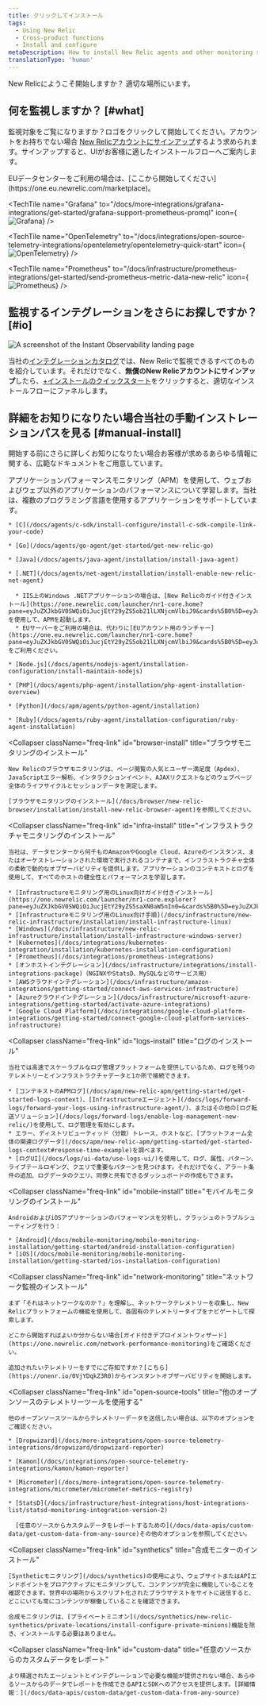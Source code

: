 ```yaml
---
title: クリックしてインストール
tags:
  - Using New Relic
  - Cross-product functions
  - Install and configure
metaDescription: How to install New Relic agents and other monitoring solutions.
translationType: 'human'
---
```






New Relicにようこそ開始しますか？ 適切な場所にいます。

## 何を監視しますか？ [#what]

監視対象をご覧になりますか？ロゴをクリックして開始してください。アカウントをお持ちでない場合 [New Relicアカウントにサインアップ](https://newrelic.com/signup)するよう求められます。サインアップすると、UIがお客様に適したインストールフローへご案内します。

<Callout variant="important">
  EUデータセンターをご利用の場合は、[ここから開始してください](https://one.eu.newrelic.com/marketplace)。
</Callout>

<TechTileGrid>
  <TechTile
    name="Android agent"
    icon="logo-android-color"
    to="https://one.newrelic.com/nr1-core/mobile-redirectors/mobile-new-application?state=33395854-87f5-42c3-ba66-c5139ffe9603"
  />

  <TechTile
    name="Amazon Web Services"
    icon="logo-aws"
    to="https://one.newrelic.com/infra/aws?state=0a9c6fc2-0927-48b0-3b7e-2a96e21d4810"
  />

  <TechTile
    name="Azure"
    icon="logo-azure"
    to="https://one.newrelic.com/infra/azure?state=8d86c76a-438c-08fd-be00-da0cd677f2c3"
  />

  <TechTile
    name="Browser agent"
    icon="logo-javascript"
    to="https://one.newrelic.com/nr1-core/browser-redirectors/browser-new-application"
  />

  <TechTile
    name="C SDK"
    icon="logo-c"
    to="https://one.newrelic.com/nr1-core?state=af6becca-be1e-7436-bfaf-6d953ecb6d17"
  />

  <TechTile
    name="Grafana"
    to="/docs/more-integrations/grafana-integrations/get-started/grafana-support-prometheus-promql"
    icon={<img variant="TechTile" src={grafanalogo} alt="Grafana"/>}
  />

  <TechTile
    name="Go agent"
    icon="logo-go"
    to="https://one.newrelic.com/nr1-core?state=0545168b-2b10-a80e-e884-e4012df58a54"
  />

  <TechTile
    name="Google Cloud Platform"
    icon="logo-gcloud"
    to="https://one.newrelic.com/infra/gcp?state=60f11f74-debe-a0ad-5dd2-bff8d86703dd"
  />

  <TechTile
    name="Infrastructure agent (Linux)"
    icon="logo-linux"
    to="https://one.newrelic.com/nr1-core?state=d063cbfb-5560-af73-4090-ca6cc1b4f27d"
  />

  <TechTile
    name="Infrastructure agent (Windows)"
    icon="logo-windows"
    to="https://one.newrelic.com/nr1-core?state=daa25c4e-f92e-7ae4-fe98-ab6e242567cb"
  />

  <TechTile
    name="iOS agent (XCFramework)"
    icon="logo-apple-color"
    to="https://one.newrelic.com/nr1-core/mobile-redirectors/mobile-new-application?state=0fcb563f-3bd9-5e9c-3c55-7555b9c2c764"
  />

  <TechTile
    name="Java agent"
    icon="logo-java"
    to="https://one.newrelic.com/nr1-core?state=c64efd1c-9107-c4d0-21c0-2b1d859a2231"
  />

  <TechTile
    name="Kubernetes integration"
    icon="logo-kubernetes"
    to="https://one.newrelic.com/nr1-core?state=5e7b815e-dd67-f0b1-39da-e2e3024e8637"
  />

  <TechTile
    name="Logs"
    icon="logo-newrelic"
    to="https://one.newrelic.com/nr1-core?state=dd53dfff-6107-6a5c-6f7e-e4f73efdc828"
  />

  <TechTile
    name=".NET agent"
    icon="logo-dotnet"
    to="https://one.newrelic.com/nr1-core?state=abd2b6e8-1742-cabf-ffab-f3bba2804149"
  />

  <TechTile
    name="Network monitoring"
    icon="logo-newrelic"
    to="https://one.newrelic.com/network-performance-monitoring"
  />

  <TechTile
    name="Node.js agent"
    icon="logo-nodejs"
    to="https://one.newrelic.com/nr1-core?state=65cc8ebd-2c1f-2756-44c4-aed0a37d67c8"
  />

  <TechTile
    name="OpenTelemetry"
    to="/docs/integrations/open-source-telemetry-integrations/opentelemetry/opentelemetry-quick-start"
    icon={<img variant="TechTile" src={opentelemetrylogo} alt="OpenTelemetry"/>}
  />

  <TechTile
    name="PHP agent"
    icon="logo-php"
    to="https://one.newrelic.com/nr1-core?state=ea8c1b2b-a8ab-b9e7-13b7-5f8db05848ff"
  />

  <TechTile
    name="Prometheus"
    to="/docs/infrastructure/prometheus-integrations/get-started/send-prometheus-metric-data-new-relic"
    icon={<img variant="TechTile" src={prometheuslogo} alt="Prometheus"/>}
  />

  <TechTile
    name="Python agent"
    icon="logo-python"
    to="https://one.newrelic.com/nr1-core?state=754ab217-ad1d-a3d6-22a5-8d354c7709a5"
  />

  <TechTile
    name="Ruby agent"
    icon="logo-ruby"
    to="https://one.newrelic.com/nr1-core?state=bca86cc6-7cca-88e9-d4d6-1a3b7e0c1b78"
  />
</TechTileGrid>

## 監視するインテグレーションをさらにお探しですか？ [#io]

<img
  title="Instant observability landing page"
  alt="A screenshot of the Instant Observability landing page"
  src={installNrQuick}
/>

当社の[インテグレーションカタログ](https://newrelic.com/instant-observability/)では、New Relicで監視できるすべてのものを紹介しています。それだけでなく、**無償のNew Relicアカウントにサインアップ**したら、[+インストールのクイックスタート](https://newrelic.com/signup)をクリックすると、適切なインストールフローにファネルします。

## 詳細をお知りになりたい場合当社の手動インストレーションパスを見る [#manual-install]

開始する前にさらに詳しくお知りになりたい場合お客様が求めるあらゆる情報に関する、広範なドキュメントをご用意しています。

<CollapserGroup>
  <Collapser
    className="freq-link"
    id="apm-install"
    title="APMエージェントのインストール"
  >
    アプリケーションパフォーマンスモニタリング（APM）を使用して、ウェブおよびウェブ以外のアプリケーションのパフォーマンスについて学習します。当社は、複数のプログラミング言語を使用するアプリケーションをサポートしています。

    * [C](/docs/agents/c-sdk/install-configure/install-c-sdk-compile-link-your-code)

    * [Go](/docs/agents/go-agent/get-started/get-new-relic-go)

    * [Java](/docs/agents/java-agent/installation/install-java-agent)

    * [.NET](/docs/agents/net-agent/installation/install-enable-new-relic-net-agent)

      * IIS上のWindows .NETアプリケーションの場合は、[New Relicのガイド付きインストール](https://one.newrelic.com/launcher/nr1-core.home?pane=eyJuZXJkbGV0SWQiOiJucjEtY29yZS5ob21lLXNjcmVlbiJ9&cards%5B0%5D=eyJuZXJkbGV0SWQiOiJucjEtaW5zdGFsbC1uZXdyZWxpYy5ucjEtaW5zdGFsbC1uZXdyZWxpYyIsInBhdGgiOiJhcG0iLCJsYW5ndWFnZSI6ICJkb3RuZXQiLCAicmVjaXBlTmFtZSI6ICJkb3RuZXQtYWdlbnQtaW5zdGFsbGVyIiwgImluaXRpYWxBY3Rpb25JbmRleCI6MiwiYWNjb3VudElkIjpudWxsfQ==)を使用して、APMを起動します。
      * EUサーバーをご利用の場合は、代わりに[EUアカウント用のランチャー](https://one.eu.newrelic.com/launcher/nr1-core.home?pane=eyJuZXJkbGV0SWQiOiJucjEtY29yZS5ob21lLXNjcmVlbiJ9&cards%5B0%5D=eyJuZXJkbGV0SWQiOiJucjEtaW5zdGFsbC1uZXdyZWxpYy5ucjEtaW5zdGFsbC1uZXdyZWxpYyIsInBhdGgiOiJhcG0iLCJsYW5ndWFnZSI6ICJkb3RuZXQiLCAicmVjaXBlTmFtZSI6ICJkb3RuZXQtYWdlbnQtaW5zdGFsbGVyIiwgImluaXRpYWxBY3Rpb25JbmRleCI6MiwiYWNjb3VudElkIjpudWxsfQ==)をご利用ください。

    * [Node.js](/docs/agents/nodejs-agent/installation-configuration/install-maintain-nodejs)

    * [PHP](/docs/agents/php-agent/installation/php-agent-installation-overview)

    * [Python](/docs/apm/agents/python-agent/installation)

    * [Ruby](/docs/agents/ruby-agent/installation-configuration/ruby-agent-installation)
  </Collapser>

  <Collapser
    className="freq-link"
    id="browser-install"
    title="ブラウザモニタリングのインストール"
  >
    New Relicのブラウザモニタリングは、ページ閲覧の人気とユーザー満足度（Apdex）、JavaScriptエラー解析、インタラクションイベント、AJAXリクエストなどのウェブページ全体のライフサイクルとセッションデータを測定します。

    [ブラウザモニタリングのインストール](/docs/browser/new-relic-browser/installation/install-new-relic-browser-agent)を参照してください。
  </Collapser>

  <Collapser
    className="freq-link"
    id="infra-install"
    title="インフラストラクチャモニタリングのインストール"
  >
    当社は、データセンターから何千ものAmazonやGoogle Cloud、Azureのインスタンス、またはオーケストレーションされた環境で実行されるコンテナまで、インフラストラクチャ全体の柔軟で動的なオブザーバビリティを提供します。アプリケーションのコンテキストとログを使用して、すべてのホストの健全性とパフォーマンスを学習します。

    * [Infrastructureモニタリング用のLinux向けガイド付きインストール](https://one.newrelic.com/launcher/nr1-core.explorer?pane=eyJuZXJkbGV0SWQiOiJucjEtY29yZS5saXN0aW5nIn0=&cards%5B0%5D=eyJuZXJkbGV0SWQiOiJucjEtaW5zdGFsbC1uZXdyZWxpYy5ucjEtaW5zdGFsbC1uZXdyZWxpYyIsImFjdGl2ZUNvbXBvbmVudCI6IlZUU09FbnZpcm9ubWVudCIsInBhdGgiOiJndWlkZWQifQ==)
    * [Infrastructureモニタリング用のLinux向け手順](/docs/infrastructure/new-relic-infrastructure/installation/install-infrastructure-linux)
    * [Windows](/docs/infrastructure/new-relic-infrastructure/installation/install-infrastructure-windows-server)
    * [Kubernetes](/docs/integrations/kubernetes-integration/installation/kubernetes-installation-configuration)
    * [Prometheus](/docs/integrations/prometheus-integrations)
    * [オンホストインテグレーション](/docs/infrastructure/integrations/install-integrations-package)（NGINXやStatsD、MySQLなどのサービス用）
    * [AWSクラウドインテグレーション](/docs/infrastructure/amazon-integrations/getting-started/connect-aws-services-infrastructure)
    * [Azureクラウドインテグレーション](/docs/infrastructure/microsoft-azure-integrations/getting-started/activate-azure-integrations)
    * [Google Cloud Platform](/docs/integrations/google-cloud-platform-integrations/getting-started/connect-google-cloud-platform-services-infrastructure)
  </Collapser>

  <Collapser
    className="freq-link"
    id="logs-install"
    title="ログのインストール"
  >
    当社では高速でスケーラブルなログ管理プラットフォームを提供しているため、ログを残りのテレメトリーとインフラストラクチャデータと1か所で接続できます。

    * [コンテキストのAPMログ](/docs/apm/new-relic-apm/getting-started/get-started-logs-context)、[Infrastructureエージェント](/docs/logs/forward-logs/forward-your-logs-using-infrastructure-agent/)、またはその他の[ログ転送ソリューション](/docs/logs/forward-logs/enable-log-management-new-relic/)を使用して、ログ管理を有効にします。
    * エラー、ディストリビューティッド（分散）トレース、ホストなど、[プラットフォーム全体の関連ログデータ](/docs/apm/new-relic-apm/getting-started/get-started-logs-context#response-time-example)を調べます。
    * [ログUI](/docs/logs/ui-data/use-logs-ui/)を使用して、ログ、属性、パターン、ライブテールロギング、クエリで重要なパターンを見つけます。それだけでなく、アラート条件の追加、ログデータのクエリ、同僚と共有できるダッシュボードの作成もできます。
  </Collapser>

  <Collapser
    className="freq-link"
    id="mobile-install"
    title="モバイルモニタリングのインストール"
  >
    AndroidおよびiOSアプリケーションのパフォーマンスを分析し、クラッシュのトラブルシューティングを行う：

    * [Android](/docs/mobile-monitoring/mobile-monitoring-installation/getting-started/android-installation-configuration)
    * [iOS](/docs/mobile-monitoring/mobile-monitoring-installation/getting-started/ios-installation-configuration)
  </Collapser>

  <Collapser
    className="freq-link"
    id="network-monitoring"
    title="ネットワーク監視のインストール"
  >
    まず「それはネットワークなのか？」を理解し、ネットワークテレメトリーを収集し、New Relicプラットフォームの機能を使用して、各固有のテレメトリータイプをナビゲートして探索します。

    どこから開始すればよいか分からない場合[ガイド付きデプロイメントウィザード](https://one.newrelic.com/network-performance-monitoring)をご確認ください。

    追加されたいテレメトリーをすでにご存知ですか？[こちら](https://onenr.io/0VjYDqkZ3R0)からインスタントオブザーバビリティを開始します。
  </Collapser>

  <Collapser
    className="freq-link"
    id="open-source-tools"
    title="他のオープンソースのテレメトリーツールを使用する"
  >
    他のオープンソースツールからテレメトリーデータを送信したい場合は、以下のオプションをご確認ください。

    * [Dropwizard](/docs/more-integrations/open-source-telemetry-integrations/dropwizard/dropwizard-reporter)

    * [Kamon](/docs/integrations/open-source-telemetry-integrations/kamon/kamon-reporter)

    * [Micrometer](/docs/more-integrations/open-source-telemetry-integrations/micrometer/micrometer-metrics-registry)

    * [StatsD](/docs/infrastructure/host-integrations/host-integrations-list/statsd-monitoring-integration-version-2)

      [任意のソースからカスタムデータをレポートするための](/docs/data-apis/custom-data/get-custom-data-from-any-source)その他のオプションを参照してください。
  </Collapser>

  <Collapser
    className="freq-link"
    id="synthetics"
    title="合成モニターのインストール"
  >
    [Syntheticモニタリング](/docs/synthetics)の使用により、ウェブサイトまたはAPIエンドポイントをプロアクティブにモニタリングして、コンテンツが完全に機能していることを確認できます。世界中の場所からスクリプト化されたブラウザテストをサイトに送信すると、どこにいても常にコンテンツが稼働していることを確認できます。

    合成モニタリングは、[プライベートミニオン](/docs/synthetics/new-relic-synthetics/private-locations/install-configure-private-minions)機能を除き、インストールする必要はありません。
  </Collapser>

  <Collapser
    className="freq-link"
    id="custom-data"
    title="任意のソースからのカスタムデータをレポート"
  >
    より精選されたエージェントとインテグレーションで必要な機能が提供されない場合、あらゆるソースからのデータでレポートを作成できるAPIとSDKへのアクセスを提供します。[詳細情報：](/docs/data-apis/custom-data/get-custom-data-from-any-source)
  </Collapser>
</CollapserGroup>

